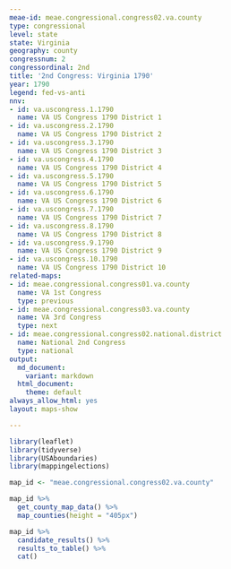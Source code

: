 ```yaml
---
meae-id: meae.congressional.congress02.va.county
type: congressional
level: state
state: Virginia
geography: county
congressnum: 2
congressordinal: 2nd
title: '2nd Congress: Virginia 1790'
year: 1790
legend: fed-vs-anti
nnv:
- id: va.uscongress.1.1790
  name: VA US Congress 1790 District 1
- id: va.uscongress.2.1790
  name: VA US Congress 1790 District 2
- id: va.uscongress.3.1790
  name: VA US Congress 1790 District 3
- id: va.uscongress.4.1790
  name: VA US Congress 1790 District 4
- id: va.uscongress.5.1790
  name: VA US Congress 1790 District 5
- id: va.uscongress.6.1790
  name: VA US Congress 1790 District 6
- id: va.uscongress.7.1790
  name: VA US Congress 1790 District 7
- id: va.uscongress.8.1790
  name: VA US Congress 1790 District 8
- id: va.uscongress.9.1790
  name: VA US Congress 1790 District 9
- id: va.uscongress.10.1790
  name: VA US Congress 1790 District 10
related-maps:
- id: meae.congressional.congress01.va.county
  name: VA 1st Congress
  type: previous
- id: meae.congressional.congress03.va.county
  name: VA 3rd Congress
  type: next
- id: meae.congressional.congress02.national.district
  name: National 2nd Congress
  type: national
output:
  md_document:
    variant: markdown
  html_document:
    theme: default
always_allow_html: yes
layout: maps-show

---
```


```r
library(leaflet)
library(tidyverse)
library(USAboundaries)
library(mappingelections)

map_id <- "meae.congressional.congress02.va.county"
```

<div class="map">

```r
map_id %>%
  get_county_map_data() %>%
  map_counties(height = "405px")
```

</div>

<div class="results-table">

```r
map_id %>%
  candidate_results() %>%
  results_to_table() %>%
  cat()
```

</div>
